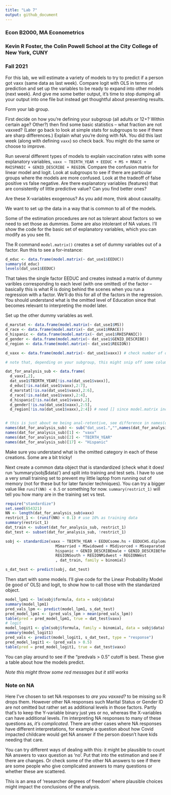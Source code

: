 ---
title: "Lab 7"
output: github_document
---

  
### Econ B2000, MA Econometrics
### Kevin R Foster, the Colin Powell School at the City College of New York, CUNY
### Fall 2021



For this lab, we will estimate a variety of models to try to predict if a person got vaxx (same data as last week). Compare logit with OLS in terms of prediction and set up the variables to be ready to expand into other models (next week). And give me some better output, it's time to stop dumping all your output into one file but instead get thoughtful about presenting results.

Form your lab group.

First decide on how you're defining your subgroup (all adults or 12+? Within certain age? Other?) then find some basic statistics -- what fraction are not vaxxed? (Later go back to look at simple stats for subgroups to see if there are sharp differences.) Explain what you're doing with NA. You did this last week (along with defining `vaxx`) so check back. You might do the same or choose to improve.

Run several different types of models to explain vaccination rates with some explanatory variables, `vaxx ~ TBIRTH_YEAR + EEDUC + MS + RRACE + RHISPANIC + GENID_DESCRIBE + REGION`. Compare the confusion matrix for linear model and logit. Look at subgroups to see if there are particular groups where the models are more confused. Look at the tradeoff of false positive vs false negative. Are there explanatory variables (features) that are consistently of little predictive value? Can you find better ones?

Are these X-variables exogenous? As you add more, think about causality.

We want to set up the data in a way that is common to all of the models.

Some of the estimation procedures are not as tolerant about factors so we need to set those as dummies. Some are also intolerant of NA values. I'll show the code for the basic set of explanatory variables, which you can modify as you see fit.

The R command `model.matrix()` creates a set of dummy variables out of a factor. Run this to see a for-instance:

```{r eval = FALSE}
d_educ <- data.frame(model.matrix(~ dat_use1$EEDUC))
summary(d_educ)
levels(dat_use1$EEDUC)
```

That takes the single factor EEDUC and creates instead a matrix of dummy varibles corresponding to each level (with one omitted) of the factor -- basically this is what R is doing behind the scenes when you run a regression with a factor. We'll do this for all of the factors in the regression. You should understand what is the omitted level of Education since that becomes relevant to interpreting the model later.

Set up the other dummy variables as well.

```{r eval = FALSE}

d_marstat <- data.frame(model.matrix(~ dat_use1$MS))
d_race <- data.frame(model.matrix(~ dat_use1$RRACE))
d_hispanic <- data.frame(model.matrix(~ dat_use1$RHISPANIC))
d_gender <- data.frame(model.matrix(~ dat_use1$GENID_DESCRIBE))
d_region <- data.frame(model.matrix(~ dat_use1$REGION))

d_vaxx <- data.frame(model.matrix(~ dat_use1$vaxx)) # check number of obs to see that this snips off NA values

# note that, depending on your subgroup, this might snip off some columns so make sure to check summary() of each -- don't want Min = Max = 0!

dat_for_analysis_sub <- data.frame(
  d_vaxx[,2],
  dat_use1$TBIRTH_YEAR[!is.na(dat_use1$vaxx)],
  d_educ[!is.na(dat_use1$vaxx),2:7],
  d_marstat[!is.na(dat_use1$vaxx),2:6],
  d_race[!is.na(dat_use1$vaxx),2:4],
  d_hispanic[!is.na(dat_use1$vaxx),2],
  d_gender[!is.na(dat_use1$vaxx),2:5],
  d_region[!is.na(dat_use1$vaxx),2:4]) # need [] since model.matrix includes intercept term


# this is just about me being anal-retentive, see difference in names(dat_for_analysis_sub) before and after running this bit
names(dat_for_analysis_sub) <- sub("dat_use1.","",names(dat_for_analysis_sub))
names(dat_for_analysis_sub)[1] <- "vaxx"
names(dat_for_analysis_sub)[2] <- "TBIRTH_YEAR"
names(dat_for_analysis_sub)[17] <- "Hispanic"

```

Make sure you understand what is the omitted category in each of these creations. Some are a bit tricky!

Next create a common data object that is standardized (check what it does! run 'summary(sobj$data)') and split into training and test sets. I have to use a very small training set to prevent my little laptop from running out of memory (not for these but for later fancier techniques). You can try a bigger value like `runif(NN) < 0.5` or something for now. `summary(restrict_1)` will tell you how many are in the training set vs test.

```{r eval = FALSE}
require("standardize")
set.seed(654321)
NN <- length(dat_for_analysis_sub$vaxx)
restrict_1 <- (runif(NN) < 0.1) # use 10% as training data
summary(restrict_1)
dat_train <- subset(dat_for_analysis_sub, restrict_1)
dat_test <- subset(dat_for_analysis_sub, !restrict_1)

sobj <- standardize(vaxx ~ TBIRTH_YEAR + EEDUCsome.hs + EEDUCHS.diploma + EEDUCsome.coll + EEDUCassoc.deg + EEDUCbach.deg + EEDUCadv.deg + 
                      MSmarried + MSwidowed + MSdivorced + MSseparated + MSnever + RRACEBlack + RRACEAsian + RRACEOther +
                      hispanic + GENID_DESCRIBEmale + GENID_DESCRIBEfemale + GENID_DESCRIBEtransgender + GENID_DESCRIBEother +
                      REGIONSouth + REGIONMidwest + REGIONWest
                      , dat_train, family = binomial)

s_dat_test <- predict(sobj, dat_test)

```

Then start with some models. I'll give code for the Linear Probability Model (ie good ol' OLS) and logit, to show how to call those with the standarized object.

```{r eval = FALSE}
model_lpm1 <- lm(sobj$formula, data = sobj$data)
summary(model_lpm1)
pred_vals_lpm <- predict(model_lpm1, s_dat_test)
pred_model_lpm1 <- (pred_vals_lpm > mean(pred_vals_lpm))
table(pred = pred_model_lpm1, true = dat_test$vaxx)
# logit 
model_logit1 <- glm(sobj$formula, family = binomial, data = sobj$data)
summary(model_logit1)
pred_vals <- predict(model_logit1, s_dat_test, type = "response")
pred_model_logit1 <- (pred_vals > 0.5)
table(pred = pred_model_logit1, true = dat_test$vaxx)

```
You can play around to see if the "predvals > 0.5" cutoff is best. These give a table about how the models predict.

*Note this might throw some red messages but it still works*

### Note on NA
Here I've chosen to set NA responses to *are you vaxxed?* to be missing so R drops them. However other NA responses such Marital Status or Gender ID are not omitted but rather set as additional levels in those factors. Partly that's to keep the Y-variable binary just yes or no, whereas the X-variables can have additional levels. I'm interpreting NA responses to many of these questions as, *it's complicated*. There are other cases where NA responses have different interpretations, for example a question about how Covid impacted childcare would get NA answer if the person doesn't have kids needing that care.

You can try different ways of dealing with this: it might be plausible to count NA answers to vaxx question as 'no'. Put that into the estimation and see if there are changes. Or check some of the other NA answers to see if there are some people who give complicated answers to many questions or whether these are scattered.

This is an area of 'researcher degrees of freedom' where plausible choices might impact the conclusions of the analysis.

